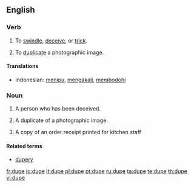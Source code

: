 ==English==

===Verb===
{{en-verb|dup|ing}}

# To [[swindle]], [[deceive]], or [[trick]].
# {{photography}} To [[duplicate]] a photographic image.

====Translations====
*Indonesian: [[tipu|menipu]], [[akal|mengakali]], [[bodoh|membodohi]]

===Noun===
{{en-noun}}

# A person who has been deceived.
# {{photography}} A duplicate of a photographic image.
# {{restaurant industry}} A copy of an order receipt printed for kitchen staff

====Related terms====
*[[dupery]]

[[fr:dupe]]
[[io:dupe]]
[[lt:dupe]]
[[pl:dupe]]
[[pt:dupe]]
[[ru:dupe]]
[[ta:dupe]]
[[te:dupe]]
[[th:dupe]]
[[vi:dupe]]